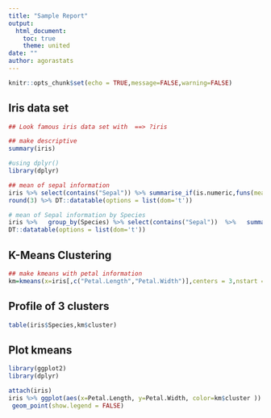 ```yaml
---
title: "Sample Report"
output:
  html_document:
    toc: true
    theme: united
date: ""
author: agorastats
---
```


```r
knitr::opts_chunk$set(echo = TRUE,message=FALSE,warning=FALSE)
```

## Iris data set

```r

## Look famous iris data set with  ==> ?iris

## make descriptive
summary(iris)

#using dplyr()
library(dplyr)

## mean of sepal information
iris %>% select(contains("Sepal")) %>% summarise_if(is.numeric,funs(mean=mean)) %>%
round(3) %>% DT::datatable(options = list(dom='t')) 

# mean of Sepal information by Species
iris %>%   group_by(Species) %>% select(contains("Sepal"))  %>%   summarise_if(is.numeric,funs(mean = mean)) %>%
DT::datatable(options = list(dom='t')) 

```

## K-Means Clustering
```r

## make kmeans with petal information
km=kmeans(x=iris[,c("Petal.Length","Petal.Width")],centers = 3,nstart = 10)


```

## Profile of 3 clusters

```r
table(iris$Species,km$cluster)
```



## Plot kmeans
```r

library(ggplot2)
library(dplyr)

attach(iris)
iris %>% ggplot(aes(x=Petal.Length, y=Petal.Width, color=km$cluster )) + 
 geom_point(show.legend = FALSE)
```

